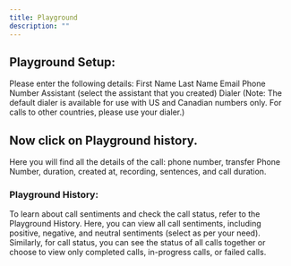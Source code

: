 ```yaml
---
title: Playground
description: ""
---
```


## Playground Setup:

Please enter the following details:
First Name
Last Name
Email
Phone Number
Assistant (select the assistant that you created)
Dialer (Note: The default dialer is available for use with US and Canadian numbers only.
For calls to other countries, please use your dialer.)

## Now click on Playground history.

Here you will find all the details of the call: phone number, transfer Phone Number, duration, created at, recording, sentences, and call duration.

### Playground History:

To learn about call sentiments and check the call status, refer to the Playground History. Here, you can view all call sentiments, including positive, negative, and neutral sentiments (select as per your need). Similarly, for call status, you can see the status of all calls together or choose to view only completed calls, in-progress calls, or failed calls.
